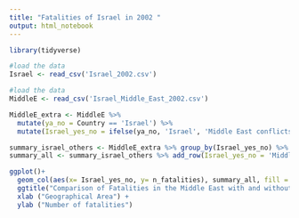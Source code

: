 ```yaml
---
title: "Fatalities of Israel in 2002 "
output: html_notebook
---
```


```r
library(tidyverse)
```

```r
#load the data 
Israel <- read_csv('Israel_2002.csv')
```

```r
#load the data 
MiddleE <- read_csv('Israel_Middle_East_2002.csv')
```


```r

MiddleE_extra <- MiddleE %>%
  mutate(ya_no = Country == 'Israel') %>%
  mutate(Israel_yes_no = ifelse(ya_no, 'Israel', 'Middle East conflicts without Israel involvement'))

summary_israel_others <- MiddleE_extra %>% group_by(Israel_yes_no) %>% summarise(n_fatalities = sum(Fatalities))
summary_all <- summary_israel_others %>% add_row(Israel_yes_no = 'Middle East', n_fatalities = sum(.$n_fatalities))


```


```r
ggplot()+
  geom_col(aes(x= Israel_yes_no, y= n_fatalities), summary_all, fill = 'blue') +
  ggtitle("Comparison of Fatalities in the Middle East with and without Israel involvement") +
  xlab ("Geographical Area") +
  ylab ("Number of fatalities")



```


